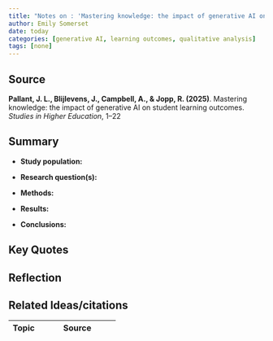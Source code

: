 ```yaml
---
title: "Notes on : 'Mastering knowledge: the impact of generative AI on student learning outcomes'"
author: Emily Somerset
date: today
categories: [generative AI, learning outcomes, qualitative analysis]
tags: [none]
---
```


## Source

**Pallant, J. L., Blijlevens, J., Campbell, A., & Jopp, R. (2025)**. Mastering knowledge: the impact of generative AI on student learning outcomes. *Studies in Higher Education*, 1–22

## Summary

- **Study population:** 

- **Research question(s):** 

- **Methods:** 

- **Results:**

- **Conclusions:**

   
## Key Quotes



## Reflection {.callout-reflection}



## Related Ideas/citations

| Topic                                 | Source                                                                                          |
|---------------------------------------|-------------------------------------------------------------------------------------------------|


